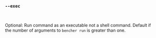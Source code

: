 ### `--exec`

<br />

Optional: Run command as an executable not a shell command.
Default if the number of arguments to `bencher run` is greater than one.
